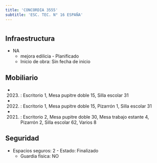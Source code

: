```yaml
---
title: 'CONCORDIA 3555'
subtitle: 'ESC. TEC. N° 16 ESPAÑA'
---
```


#
## Infraestructura

* NA 
    + mejora edilicia - Planificado 
    + Inicio de obra: Sin fecha de inicio 






## Mobiliario

*  (2023) : Escritorio 1, Mesa pupitre doble 15, Silla escolar 31 

*  (2022) : Escritorio 1, Mesa pupitre doble 15, Pizarrón 1, Silla escolar 31 

*  (2021) : Escritorio 2, Mesa pupitre doble 30, Mesa trabajo estante 4, Pizarrón 2, Silla escolar 62, Varios 8 





## Seguridad

*  Espacios seguros: 2 - Estado: Finalizado 
    + Guardia física: NO



